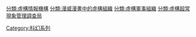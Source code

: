 {{Catmore}}

[[分類:虛構情報機構|分類:虛構情報機構]]
[[分類:漫威漫畫中的虛構組織|分類:漫威漫畫中的虛構組織]]
[[分類:虛構軍事組織|分類:虛構軍事組織]]
[[分類:虛構超常現象管理調查局|分類:虛構超常現象管理調查局]]
[[Category:科幻系列|Category:科幻系列]]